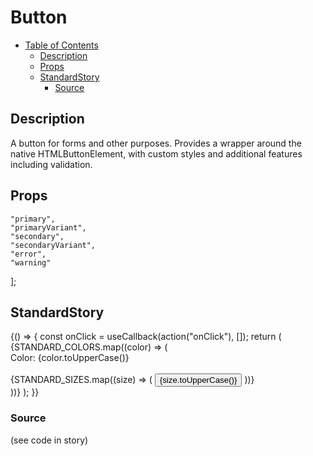 
<Meta title="general/inputs/button" component={Button} />

# Button

- [Table of Contents](#button)
  * [Description](#description)
  * [Props](#props)
  * [StandardStory](#standardstory)
    + [Source](#source)

## Description
A button for forms and other purposes. Provides a wrapper around the native HTMLButtonElement, with
custom styles and additional features including validation.

## Props
<Props of={Button} />

	"primary",
	"primaryVariant",
	"secondary",
	"secondaryVariant",
	"error",
	"warning"
];

## StandardStory

<Preview>
	<Story name="standard">
		{() => {
			const onClick = useCallback(action("onClick"), []);
			return (
				<Paper>
					{STANDARD_COLORS.map((color) => (
						<div key={color} style={{ margin: STANDARD_SPACING }}>
							Color: {color.toUpperCase()}
							<br />
							<br />
							{STANDARD_SIZES.map((size) => (
								<span key={`${color}_${size}`} style={{ margin: STANDARD_SPACING }}>
									<Button color={color} size={size} onClick={onClick}>
										{size.toUpperCase()}
									</Button>
								</span>
							))}
						</div>
					))}
				</Paper>
			);
		}}
	</Story>
</Preview>

### Source
(see code in story)
